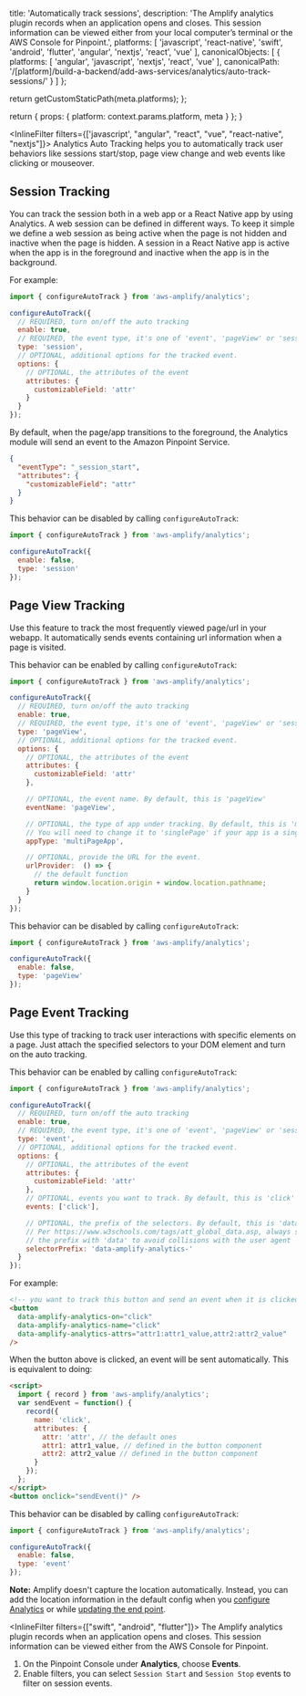 
  title: 'Automatically track sessions',
  description: 'The Amplify analytics plugin records when an application opens and closes. This session information can be viewed either from your local computer’s terminal or the AWS Console for Pinpoint.',
  platforms: [
    'javascript',
    'react-native',
    'swift',
    'android',
    'flutter',
    'angular',
    'nextjs',
    'react',
    'vue'
  ],
  canonicalObjects: [
    {
      platforms: [
        'angular',
        'javascript',
        'nextjs',
        'react',
        'vue'
      ],
      canonicalPath: '/[platform]/build-a-backend/add-aws-services/analytics/auto-track-sessions/'
    }
  ]
};

  return getCustomStaticPath(meta.platforms);
};

  return {
    props: {
      platform: context.params.platform,
      meta
    }
  };
}


<InlineFilter filters={['javascript', "angular", "react", "vue", "react-native", "nextjs"]}>
Analytics Auto Tracking helps you to automatically track user behaviors like sessions start/stop, page view change and web events like clicking or mouseover.

## Session Tracking

You can track the session both in a web app or a React Native app by using Analytics. A web session can be defined in different ways. To keep it simple we define a web session as being active when the page is not hidden and inactive when the page is hidden. A session in a React Native app is active when the app is in the foreground and inactive when the app is in the background.

For example:

```javascript
import { configureAutoTrack } from 'aws-amplify/analytics';

configureAutoTrack({
  // REQUIRED, turn on/off the auto tracking
  enable: true,
  // REQUIRED, the event type, it's one of 'event', 'pageView' or 'session'
  type: 'session',
  // OPTIONAL, additional options for the tracked event.
  options: {
    // OPTIONAL, the attributes of the event
    attributes: {
      customizableField: 'attr'
    }
  }
});
```

By default, when the page/app transitions to the foreground, the Analytics module will send an event to the Amazon Pinpoint Service.

```json
{
  "eventType": "_session_start",
  "attributes": {
    "customizableField": "attr"
  }
}
```

This behavior can be disabled by calling `configureAutoTrack`:

```javascript
import { configureAutoTrack } from 'aws-amplify/analytics';

configureAutoTrack({
  enable: false,
  type: 'session'
});
```

## Page View Tracking

Use this feature to track the most frequently viewed page/url in your webapp. It automatically sends events containing url information when a page is visited.

This behavior can be enabled by calling `configureAutoTrack`:
```javascript
import { configureAutoTrack } from 'aws-amplify/analytics';

configureAutoTrack({
  // REQUIRED, turn on/off the auto tracking
  enable: true,
  // REQUIRED, the event type, it's one of 'event', 'pageView' or 'session'
  type: 'pageView',
  // OPTIONAL, additional options for the tracked event.
  options: {
    // OPTIONAL, the attributes of the event
    attributes: {
      customizableField: 'attr'
    },

    // OPTIONAL, the event name. By default, this is 'pageView'
    eventName: 'pageView',

    // OPTIONAL, the type of app under tracking. By default, this is 'multiPageApp'.
    // You will need to change it to 'singlePage' if your app is a single-page app like React
    appType: 'multiPageApp',

    // OPTIONAL, provide the URL for the event.
    urlProvider:  () => {
      // the default function
      return window.location.origin + window.location.pathname;
    }
  }
});
```

This behavior can be disabled by calling `configureAutoTrack`:
```javascript
import { configureAutoTrack } from 'aws-amplify/analytics';

configureAutoTrack({
  enable: false,
  type: 'pageView'
});
```

## Page Event Tracking

Use this type of tracking to track user interactions with specific elements on a page. Just attach the specified selectors to your DOM element and turn on the auto tracking.

This behavior can be enabled by calling `configureAutoTrack`:
```javascript
import { configureAutoTrack } from 'aws-amplify/analytics';

configureAutoTrack({
  // REQUIRED, turn on/off the auto tracking
  enable: true,
  // REQUIRED, the event type, it's one of 'event', 'pageView' or 'session'
  type: 'event',
  // OPTIONAL, additional options for the tracked event.
  options: {
    // OPTIONAL, the attributes of the event
    attributes: {
      customizableField: 'attr'
    },
    // OPTIONAL, events you want to track. By default, this is 'click'
    events: ['click'],

    // OPTIONAL, the prefix of the selectors. By default, this is 'data-amplify-analytics-'
    // Per https://www.w3schools.com/tags/att_global_data.asp, always start
    // the prefix with 'data' to avoid collisions with the user agent
    selectorPrefix: 'data-amplify-analytics-'
  }
});
```

For example:

```html
<!-- you want to track this button and send an event when it is clicked -->
<button
  data-amplify-analytics-on="click"
  data-amplify-analytics-name="click"
  data-amplify-analytics-attrs="attr1:attr1_value,attr2:attr2_value"
/>
```

When the button above is clicked, an event will be sent automatically. This is equivalent to doing:

```html
<script>
  import { record } from 'aws-amplify/analytics';
  var sendEvent = function() {
    record({
      name: 'click',
      attributes: {
        attr: 'attr', // the default ones
        attr1: attr1_value, // defined in the button component
        attr2: attr2_value // defined in the button component
      }
    });
  };
</script>
<button onclick="sendEvent()" />
```

This behavior can be disabled by calling `configureAutoTrack`:
```javascript
import { configureAutoTrack } from 'aws-amplify/analytics';

configureAutoTrack({
  enable: false,
  type: 'event'
});
```

<Callout>

**Note:** Amplify doesn't capture the location automatically. Instead, you can add the location information in the default config when you [configure Analytics](/[platform]/build-a-backend/add-aws-services/analytics/set-up-analytics/#set-up-existing-analytics-backend) or while [updating the end point](/[platform]/build-a-backend/add-aws-services/analytics/existing-resources).

</Callout>
</InlineFilter>

<InlineFilter filters={["swift", "android", "flutter"]}>
The Amplify analytics plugin records when an application opens and closes. This session information can be viewed either from the AWS Console for Pinpoint.

1. On the Pinpoint Console under **Analytics**, choose **Events**. 
2. Enable filters, you can select `Session Start` and `Session Stop` events to filter on session events.
</InlineFilter>
